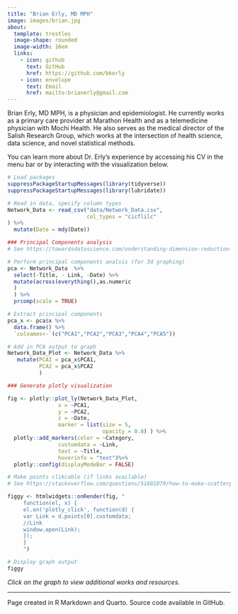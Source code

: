 ```yaml
---
title: "Brian Erly, MD MPH"
image: images/brian.jpg
about: 
  template: trestles
  image-shape: rounded
  image-width: 16em
  links:
    - icon: github 
      text: GitHub
      href: https://github.com/bkerly
    - icon: envelope 
      text: Email
      href: mailto:brianerly@gmail.com
---
```


Brian Erly, MD MPH, is a physician and epidemiologist. He currently works as a primary care provider at Marathon Health and as a telemedicine physician with Mochi Health. He also serves as the medical director of the Salish Research Group, which works at the intersection of health science, data science, and novel statistical methods.

You can learn more about Dr. Erly's experience by accessing his CV in the menu bar or by interacting with the visualization below.

```r
# Load packages
suppressPackageStartupMessages(library(tidyverse))
suppressPackageStartupMessages(library(lubridate))

# Read in data, specify column types
Network_Data <- read_csv("data/Network_Data.csv",
                         col_types = "cicflilc"
) %>%
  mutate(Date = mdy(Date))

### Principal Components analysis
# See https://towardsdatascience.com/understanding-dimension-reduction-and-principal-component-analysis-in-r-e3fbd02b29ae

# Perform principal components analsis (for 3d graphing)
pca <- Network_Data  %>%
  select(-Title, - Link, -Date) %>%
  mutate(across(everything(),as.numeric
  )
  ) %>%
  prcomp(scale = TRUE)

# Extract principal components
pca_x <- pca$x %>%
  data.frame() %>%
  `colnames<-`(c("PCA1","PCA2","PCA3","PCA4","PCA5"))

# Add in PCA output to graph
Network_Data_Plot <- Network_Data %>%
   mutate(PCA1 = pca_x$PCA1,
          PCA2 = pca_x$PCA2
          )

### Generate plotly visualization

fig <- plotly::plot_ly(Network_Data_Plot,
                x = ~PCA1,
                y = ~PCA2,
                z = ~Date,
                marker = list(size = 5,
                              opacity = 0.8) ) %>%
  plotly::add_markers(color = ~Category,
                customdata = ~Link,
                text = ~Title,
                hoverinfo = "text")%>% 
  plotly::config(displayModeBar = FALSE)

# Make points clikcable (if links available)
# See https://stackoverflow.com/questions/51681079/how-to-make-scatterplot-points-open-a-hyperlink-using-ggplotly-r

figgy <- htmlwidgets::onRender(fig, "
     function(el, x) {
     el.on('plotly_click', function(d) {
     var Link = d.points[0].customdata;
     //Link
     window.open(Link);
     });
     }
     ")

# Display graph output
figgy
```

*Click on the graph to view additional works and resources.*

------------------------------------------------------------------------

Page created in R Markdown and Quarto. Source code available in GitHub.
